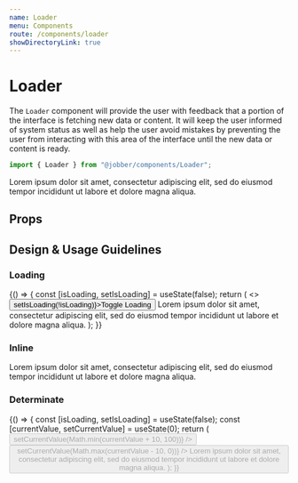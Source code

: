 ```yaml
---
name: Loader
menu: Components
route: /components/loader
showDirectoryLink: true
---
```



# Loader

The `Loader` component will provide the user with feedback that a portion of the
interface is fetching new data or content. It will keep the user informed of
system status as well as help the user avoid mistakes by preventing the user
from interacting with this area of the interface until the new data or content
is ready.

```ts
import { Loader } from "@jobber/components/Loader";
```

<Playground>
  <Loader loading>
    <Card title="Loading Content">
      <Content>
        <Text>
          Lorem ipsum dolor sit amet, consectetur adipiscing elit, sed do
          eiusmod tempor incididunt ut labore et dolore magna aliqua.
        </Text>
      </Content>
    </Card>
  </Loader>
</Playground>

## Props

<Props of={Loader} />

## Design & Usage Guidelines

### Loading

<Playground>
  {() => {
    const [isLoading, setIsLoading] = useState(false);
    return (
      <>
        <button onClick={() => setIsLoading(!isLoading)}>Toggle Loading</button>
        <Loader loading={isLoading}>
          <Card title="Loading Content">
            <Content>
              <Text>
                Lorem ipsum dolor sit amet, consectetur adipiscing elit, sed do
                eiusmod tempor incididunt ut labore et dolore magna aliqua.
              </Text>
            </Content>
          </Card>
        </Loader>
      </>
    );
  }}
</Playground>

### Inline

<Playground>
  <Loader loading inline>
    <Card title="Loading Content">
      <Content>
        <Text>
          Lorem ipsum dolor sit amet, consectetur adipiscing elit, sed do
          eiusmod tempor incididunt ut labore et dolore magna aliqua.
        </Text>
      </Content>
    </Card>
  </Loader>
</Playground>

### Determinate

<Playground>
  {() => {
    const [isLoading, setIsLoading] = useState(false);
    const [currentValue, setCurrentValue] = useState(0);
    return (
      <Content>
        <Checkbox
          label="Loading"
          checked={isLoading}
          onChange={setIsLoading}
        />
        <Button
          label="Increase Loading Progress"
          size="small"
          icon="add"
          disabled={!isLoading}
          onClick={() => setCurrentValue(Math.min(currentValue + 10, 100))}
        />
        <Button
          label="Decrease Loading Progress"
          size="small"
          icon="minus2"
          disabled={!isLoading}
          onClick={() => setCurrentValue(Math.max(currentValue - 10, 0))}
        />
        <Loader
          determinate
          loading={isLoading}
          currentValue={currentValue}
          maxValue={100}
        >
          <Card title="Loading Content">
            <Content>
              <Text>
                Lorem ipsum dolor sit amet, consectetur adipiscing elit, sed do
                eiusmod tempor incididunt ut labore et dolore magna aliqua.
              </Text>
            </Content>
          </Card>
        </Loader>
      </Content>
    );
  }}
</Playground>

<!--
## Usage Guidelines

The `<Loader>` will provide funcitonality to display loading hints to the user when underlying components are loading.
-->

<!--
  What is the design purpose of this component? How do its responsibilities
  relate to other components? What should this component not be used for? What
  are some related components in Atlantis? Try to describe this component not
  in terms of what it looks like or what elements make it up, but what function
  it performs or how it enables a user to perform tasks (e.g. “Buttons allow users
  to initiate, complete, and reverse actions.” vs “Buttons are rectangular elements
  that have a green background and white text”).
-->

<!--
## Content Guidelines
-->

<!--
  What type of content does this component present (documents, text, images, other components)?
  What is the recommended, or expected, amount of content? What is the components’ behaviour when
  the provided content diverges from what is expected (image aspect ratio, amount of text, video
  vs audio, filesize)? Are there any important references to the [Product Vocabulary](https://atlantis.getjobber.com/guides/product-vocabulary)
  that should be made regarding this component? What happens when content is unavailable or unreliable
  (poor connection, empty states, flaky GPS data?)
-->

<!--
## Accessibility

The Loading component uses the `aria-busy=”true” aria-live=”polite”` HTML attributes to convey to assistive technology that the region is loading.

Assistive technology, keyboards, and mouse cursors should not be able to interact with the content inside of Loading while it is awaiting new data/content. This is achieved using `aria-hidden=”true”` on the wrapper element to remove child elements from the accessibility tree while loading. Screen-readers should only receive the information that the area is “busy” as outlined above, while the dimmed interface and loading indicators signify the same status visually.
-->

<!--
  Describe the accessibility concerns for the component. How does it handle touch vs cursor vs
  keyboard events? Should it capture input? What should a screen reader see when it's focuse?
-->

<!--
## Responsiveness
-->

<!--
  How should the component behave on an iPhone 8? An iPad? A 1920x1080 monitor? How does the
  component appear when the component itself is less than 375px wide? Less than 640px wide?
  Less than 1200px wide? Greater than 1200px? Does it change when the device DPI is higher
  or lower?
-->

<!--
## Mockup

<iframe
  style="border: 1px solid rgba(0, 0, 0, 0.1);"
  width="800"
  height="450"
  src="https://www.figma.com/embed?embed_host=share&url=https%3A%2F%2Fwww.figma.com%2Ffile%2F3BXCXXD9glMtj8RAHjXiQC%2FDesign-System-Contribution-TEMPLATE%3Fnode-id%3D332%253A5526"
  allowfullscreen
></iframe>
-->

<!--
  Insert a Figma mockup from the [Design System Contribution template](https://www.figma.com/file/3BXCXXD9glMtj8RAHjXiQC/Design-System-Contribution-TEMPLATE?node-id=26%3A2)
  that conveys the visual design of the component, with variants and state accounted for.
  Consider progressive enhancement; might this rely on newer browser features that aren’t
  widely supported yet?
-->

<!--
## Notes
-->

<!--
  What decisions worth remembering have gone into this component? Did we consider any potentially valuable
  functionality that we’re not implementing right now for scope purposes? Are there any design decisions
  that might need explaining beyond the usage guidelines? This will help consumers understand this component
  more fully.
-->
